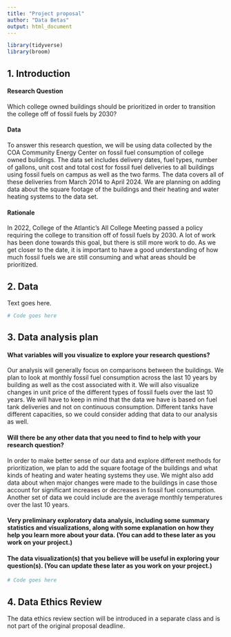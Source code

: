 ```yaml
---
title: "Project proposal"
author: "Data Betas"
output: html_document
---
```


```r
library(tidyverse)
library(broom)
```

## 1. Introduction

#### Research Question

Which college owned buildings should be prioritized in order to transition the college off of fossil fuels by 2030?

#### Data

To answer this research question, we will be using data collected by the COA Community Energy Center on fossil fuel consumption of college owned buildings. The data set includes delivery dates, fuel types, number of gallons, unit cost and total cost for fossil fuel deliveries to all buildings using fossil fuels on campus as well as the two farms. The data covers all of these deliveries from March 2014 to April 2024. We are planning on adding data about the square footage of the buildings and their heating and water heating systems to the data set.

#### Rationale

In 2022, College of the Atlantic's All College Meeting passed a policy requiring the college to transition off of fossil fuels by 2030. A lot of work has been done towards this goal, but there is still more work to do. As we get closer to the date, it is important to have a good understanding of how much fossil fuels we are still consuming and what areas should be prioritized.

## 2. Data

Text goes here.

```r
# Code goes here
```

## 3. Data analysis plan

#### What variables will you visualize to explore your research questions?

Our analysis will generally focus on comparisons between the buildings. We plan to look at monthly fossil fuel consumption across the last 10 years by building as well as the cost associated with it. We will also visualize changes in unit price of the different types of fossil fuels over the last 10 years. We will have to keep in mind that the data we have is based on fuel tank deliveries and not on continuous consumption. Different tanks have different capacities, so we could consider adding that data to our analysis as well.

#### Will there be any other data that you need to find to help with your research question?

In order to make better sense of our data and explore different methods for prioritization, we plan to add the square footage of the buildings and what kinds of heating and water heating systems they use. We might also add data about when major changes were made to the buildings in case those account for significant increases or decreases in fossil fuel consumption. Another set of data we could include are the average monthly temperatures over the last 10 years.

#### Very preliminary exploratory data analysis, including some summary statistics and visualizations, along with some explanation on how they help you learn more about your data. (You can add to these later as you work on your project.)

#### The data visualization(s) that you believe will be useful in exploring your question(s). (You can update these later as you work on your project.)

```r
# Code goes here
```

## 4. Data Ethics Review

The data ethics review section will be introduced in a separate class and is not part of the original proposal deadline.
